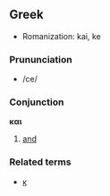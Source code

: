 ==Greek==
*Romanization: kai, ke
===Prununciation===
*/ce/
===Conjunction===
'''και'''

# [[and]]

===Related terms===
*[[ϗ]]